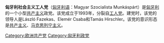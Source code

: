 {{not|匈牙利社会主义工人党|匈牙利工人党|匈牙利工人党2006}}
'''匈牙利社会主义工人党'''（[[匈牙利语|匈牙利语]]：Magyar Szocialista Munkáspárt）是[[匈牙利|匈牙利]]的一个小型[[共产主义|共产主义]]政党。该党成立于1993年，分裂自[[工人党_(匈牙利)|工人党]]。建党时，该党的领导人是László Fazekas、Elemér Csaba和Tamás Hirschler。该党的意识形态是[[共产主义|共产主义]]、[[马克思列宁主义|马克思列宁主义]]。
{{匈牙利政黨}}
{{欧洲的共产党}}
[[Category:欧洲共产党|Category:欧洲共产党]]
[[Category:匈牙利政党|Category:匈牙利政党]]
